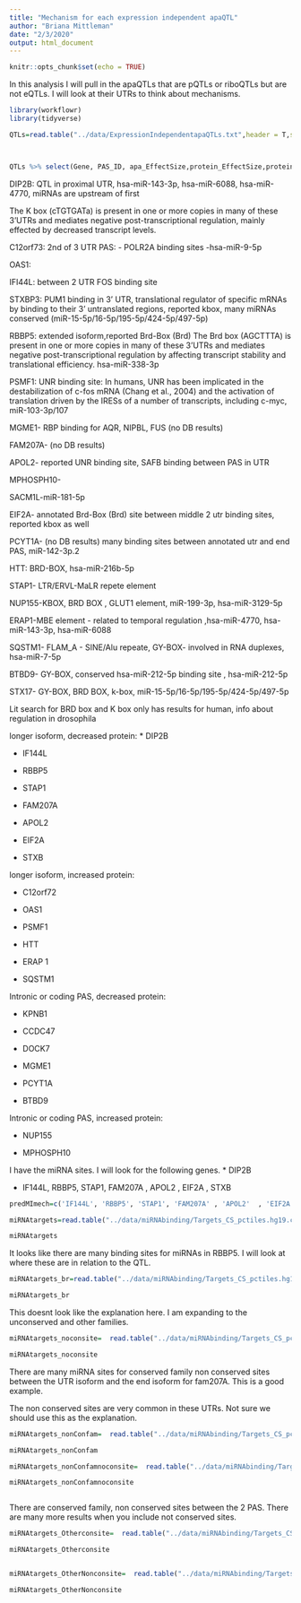 ```yaml
---
title: "Mechanism for each expression independent apaQTL"
author: "Briana Mittleman"
date: "2/3/2020"
output: html_document
---
```


```r
knitr::opts_chunk$set(echo = TRUE)
```

In this analysis I will pull in the apaQTLs that are pQTLs or riboQTLs but are not eQTLs. I will look at their UTRs to think about mechanisms.  

```r
library(workflowr)
library(tidyverse)
```

```r
QTLs=read.table("../data/ExpressionIndependentapaQTLs.txt",header = T,stringsAsFactors = F)



QTLs %>% select(Gene, PAS_ID, apa_EffectSize,protein_EffectSize,protein_pvalue,ribo_EffectSize,ribo_pvalue)
```

DIP2B: QTL in proximal UTR, hsa-miR-143-3p, hsa-miR-6088, hsa-miR-4770, miRNAs are upstream of first 

The K box (cTGTGATa) is present in one or more copies in many of these 3'UTRs and mediates negative post-transcriptional regulation, mainly effected by decreased transcript levels.

C12orf73: 2nd of 3 UTR PAS:
- POLR2A binding sites 
-hsa-miR-9-5p 

OAS1:  

IFI44L: between 2 UTR FOS binding site 


STXBP3: PUM1 binding in 3' UTR, translational regulator of specific mRNAs by binding to their 3' untranslated regions, reported kbox, many miRNAs conserved (miR-15-5p/16-5p/195-5p/424-5p/497-5p)  

RBBP5: extended isoform,reported Brd-Box (Brd)  The Brd box (AGCTTTA) is present in one or more copies in many of these 3'UTRs and mediates negative post-transcriptional regulation by affecting transcript stability and translational efficiency. hsa-miR-338-3p

PSMF1: UNR binding site: In humans, UNR has been implicated in the destabilization of c-fos mRNA (Chang et al., 2004) and the activation of translation driven by the IRESs of a number of transcripts, including c-myc, miR-103-3p/107

MGME1- RBP binding for AQR, NIPBL, FUS (no DB results)

FAM207A- (no DB results)

APOL2- reported UNR binding site, SAFB binding between PAS in UTR

MPHOSPH10-

SACM1L-miR-181-5p

EIF2A- annotated Brd-Box (Brd) site between middle 2 utr binding sites, reported kbox as well 


PCYT1A- (no DB results) many binding sites between annotated utr and end PAS, miR-142-3p.2

HTT: BRD-BOX, hsa-miR-216b-5p


STAP1- LTR/ERVL-MaLR repete element 


NUP155-KBOX, BRD BOX , GLUT1  element, miR-199-3p, hsa-miR-3129-5p

ERAP1-MBE element - related to temporal regulation ,hsa-miR-4770, hsa-miR-143-3p, hsa-miR-6088

SQSTM1- FLAM_A - SINE/Alu repeate, GY-BOX- involved in RNA duplexes, hsa-miR-7-5p

BTBD9-  GY-BOX, conserved hsa-miR-212-5p binding site , hsa-miR-212-5p

STX17- GY-BOX, BRD BOX, k-box, miR-15-5p/16-5p/195-5p/424-5p/497-5p

Lit search for BRD box and K box only has results for human, info about regulation in drosophila 



longer isoform, decreased protein: 
* DIP2B  

* IF144L  

* RBBP5  

* STAP1  

* FAM207A  

* APOL2  

* EIF2A  

* STXB  

longer isoform, increased protein:  

* C12orf72

* OAS1  

* PSMF1  

* HTT  

* ERAP 1 

* SQSTM1  

Intronic or coding PAS, decreased protein:  

* KPNB1  

* CCDC47  

* DOCK7  

* MGME1  

* PCYT1A  

* BTBD9  

Intronic or coding PAS, increased protein:  

* NUP155  

* MPHOSPH10


I have the miRNA sites. I will look for the following genes. * DIP2B  

* IF144L, RBBP5, STAP1, FAM207A , APOL2  , EIF2A  , STXB  
```r
predMImech=c('IF144L', 'RBBP5', 'STAP1', 'FAM207A' , 'APOL2'  , 'EIF2A'  , 'STXB')

miRNAtargets=read.table("../data/miRNAbinding/Targets_CS_pctiles.hg19.consFam.consSite.bed", stringsAsFactors = F,col.names = c("chr", "start", "end", "ID", "score", "strand", "thikStart", "thinkEnd", "RGB", "blockcount", "blocksize", "blockstart")) %>% separate(ID, into= c("gene", "miRNA"), sep=":") %>% filter(gene %in% predMImech)

miRNAtargets
```


It looks like there are many binding sites for miRNAs in RBBP5. I will look at where these are in relation to the QTL.  

```r
miRNAtargets_br=read.table("../data/miRNAbinding/Targets_CS_pctiles.hg19.broadConsFam.consSite.bed", stringsAsFactors = F,col.names = c("chr", "start", "end", "ID", "score", "strand", "thikStart", "thinkEnd", "RGB", "blockcount", "blocksize", "blockstart")) %>% separate(ID, into= c("gene", "miRNA"), sep=":") %>% filter(gene %in% predMImech)

miRNAtargets_br
```

This doesnt look like the explanation here. I am expanding to the unconserved and other families. 


```r
miRNAtargets_noconsite=  read.table("../data/miRNAbinding/Targets_CS_pctiles.hg19.consFam.nonConsSite.bed", stringsAsFactors = F,col.names = c("chr", "start", "end", "ID", "score", "strand", "thikStart", "thinkEnd", "RGB", "blockcount", "blocksize", "blockstart")) %>% separate(ID, into= c("gene", "miRNA"), sep=":") %>% filter(gene %in% predMImech)

miRNAtargets_noconsite
```
There are many miRNA sites for conserved family non conserved sites between the UTR isoform and the end isoform for fam207A. This is a good example.  

The non conserved sites are very common in these UTRs. Not sure we should use this as the explanation.  



```r
miRNAtargets_nonConfam=  read.table("../data/miRNAbinding/Targets_CS_pctiles.hg19.nonConsFam.consSite.bed", stringsAsFactors = F,col.names = c("chr", "start", "end", "ID", "score", "strand", "thikStart", "thinkEnd", "RGB", "blockcount", "blocksize", "blockstart")) %>% separate(ID, into= c("gene", "miRNA"), sep=":") %>% filter(gene %in% predMImech)

miRNAtargets_nonConfam

miRNAtargets_nonConfamnoconsite=  read.table("../data/miRNAbinding/Targets_CS_pctiles.hg19.nonConsFam.nonConsSite.bed", stringsAsFactors = F,col.names = c("chr", "start", "end", "ID", "score", "strand", "thikStart", "thinkEnd", "RGB", "blockcount", "blocksize", "blockstart")) %>% separate(ID, into= c("gene", "miRNA"), sep=":") %>% filter(gene %in% predMImech)

miRNAtargets_nonConfamnoconsite



```
There are conserved family, non conserved sites between the 2 PAS. 
There are many more results when you include not conserved sites.  

```r
miRNAtargets_Otherconsite=  read.table("../data/miRNAbinding/Targets_CS_pctiles.hg19.otherFam.consSite.bed", stringsAsFactors = F,col.names = c("chr", "start", "end", "ID", "score", "strand", "thikStart", "thinkEnd", "RGB", "blockcount", "blocksize", "blockstart")) %>% separate(ID, into= c("gene", "miRNA"), sep=":") %>% filter(gene %in% predMImech)

miRNAtargets_Otherconsite


miRNAtargets_OtherNonconsite=  read.table("../data/miRNAbinding/Targets_CS_pctiles.hg19.otherFam.nonConsSite.bed", stringsAsFactors = F,col.names = c("chr", "start", "end", "ID", "score", "strand", "thikStart", "thinkEnd", "RGB", "blockcount", "blocksize", "blockstart")) %>% separate(ID, into= c("gene", "miRNA"), sep=":") %>% filter(gene %in% predMImech)

miRNAtargets_OtherNonconsite
```

